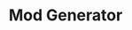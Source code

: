 ---
permalink: /usage/generator
title: Mod Generator
description: Generate a ready to use mod template
layout: /src/layouts/Generator.astro
---